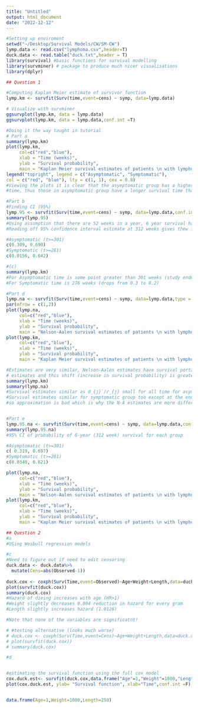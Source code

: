 ```yaml
---
title: "Untitled"
output: html_document
date: "2022-12-12"
---
```

```r
#Setting up enviroment
setwd("~/Desktop/Survival Models/CW/SM-CW")
lymp.data <- read.csv("lymphoma.csv",header=T)
duck.data <- read.table("duck.txt",header = T)
library(survival) #basic functions for survival modelling
library(survminer) # package to produce much nicer visualisations
library(dplyr)

```

```r
## Question 1

#Computing Kaplan Meier estimate of survivor function 
lymp.km <- survfit(Surv(time,event=cens) ~ symp, data=lymp.data)

# Visualize with survminer
ggsurvplot(lymp.km, data = lymp.data)
ggsurvplot(lymp.km, data = lymp.data,conf.int =T)

#Doing it the way taught in tutorial
# Part a
summary(lymp.km)
plot(lymp.km,
     col=c("red","blue"),
     xlab = "Time (weeks)",
     ylab = "Survival probability",
     main = "Kaplan Meier survival estimates of patients \n with lymphocytic non-Hodgkins lymphoma")
legend("topright", legend = c("Asymptomatic", "Symptomatic"),
col = c("red", "blue"), lty = c(1, 1), cex = 0.8)
#Viewing the plots it is clear that the asymptomatic group has a higher survival probability than the symptomatic group for all
#time, thus those in asymptomatic group have a longer survival time than those in the symptomatic group (on average).

#Part b
#Finding CI (95%)
lymp.95 <- survfit(Surv(time,event=cens) ~ symp, data=lymp.data,conf.int=0.95)
summary(lymp.95)
#Using assumption that there are 52 weeks in a year, 6 year survival happens at week 312
#Reading off 95% confidence interval estimate at 312 weeks gives thew following 95% confidence intervals for the groups

#Asymptomatic (t>=301)
c(0.309, 0.690)
#Symptomatic (t>=281)
c(0.0156, 0.642)

#(c)
summary(lymp.km)
#For Asymptomatic time is some point greater than 301 weeks (study ended)
#For Symptomatic time is 276 weeks (drops from 0.3 to 0.2)

#Part d
lymp.na <- survfit(Surv(time,event=cens) ~ symp, data=lymp.data,type = "fleming")
par(mfrow = c(1,2))
plot(lymp.na,
     col=c("red","blue"),
     xlab = "Time (weeks)",
     ylab = "Survival probability",
     main = "Nelson-Aalen survival estimates of patients \n with lymphocytic non-Hodgkins lymphoma")
plot(lymp.km,
     col=c("red","blue"),
     xlab = "Time (weeks)",
     ylab = "Survival probability",
     main = "Kaplan Meier survival estimates of patients \n with lymphocytic non-Hodgkins lymphoma")

#Estimates are very similar, Nelson-Aalen estimates have survival portability shifted up (increased) slightly compared to Kaplan Meier
# estimates and this shift (increase in survival probability) is greater for the symptomatic group
summary(lymp.km)
summary(lymp.na)
#Survival estimates similar as d_{j}`/r_{j} small for all time for asymptomatic group (thus due to taylor approx they are approx equal)
#Survival estimates similar for symptomatic group too except at the end (due to small number at risk left) thus d_{j}`/r_{j} is not small
#so approximation is bad which is why the N-A estimates are more different for this group 


#Part e
lymp.95.na <- survfit(Surv(time,event=cens) ~ symp, data=lymp.data,conf.int=0.95,type="fleming")
summary(lymp.95.na)
#95% CI of probability of 6-year (312 week) survival for each group

#Asymptomatic (t>=301)
c( 0.319, 0.697)
#Symptomatic (t>=281)
c(0.0340, 0.621)
```


```r
plot(lymp.na,
     col=c("red","blue"),
     xlab = "Time (weeks)",
     ylab = "Survival probability",
     main = "Nelson-Aalen survival estimates of patients \n with lymphocytic non-Hodgkins lymphoma")
plot(lymp.km,
     col=c("red","blue"),
     xlab = "Time (weeks)",
     ylab = "Survival probability",
     main = "Kaplan Meier survival estimates of patients \n with lymphocytic non-Hodgkins lymphoma")
```

```r
## Question 2
#a
#USing Weibull regression models

#c
#Need to figure out if need to edit censoring
duck.data <- duck.data%>%
  mutate(Cens=abs(Observed-1))
  
duck.cox <- coxph(Surv(Time,event=Observed)~Age+Weight+Length,data=duck.data)
plot(survfit(duck.cox))
summary(duck.cox)
#Hazard of dieing increases with age (HR>1)
#Weight slightly decreases 0.004 reduction in hazard for every gram
#Length slightly increases hazard (1.0126)

#Note that none of the variables are significatnt!

# #testing alternative (looks much worse)
# duck.cox <- coxph(Surv(Time,event=Cens)~Age+Weight+Length,data=duck.data)
# plot(survfit(duck.cox))
# summary(duck.cox)

#d


#estimating the survival function using the full cox model
cox.duck.est<- survfit(duck.cox,data.frame("Age"=1,"Weight"=1000,"Length"=250))
plot(cox.duck.est, ylab= "Survival function", xlab="Time",conf.int =F)


data.frame(Age=1,Weight=1000,Length=250)
```



